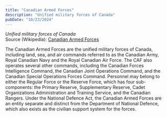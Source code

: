 ```yaml
---
title: "Canadian Armed Forces"
description: "Unified military forces of Canada"
pubDate: "10/23/2024"
---
```


*Unified military forces of Canada*  
Source (Wikipedia): [Canadian Armed Forces][1]

The Canadian Armed Forces are the unified military forces of Canada, including land, sea, and air commands referred to as the Canadian Army, Royal Canadian Navy and the Royal Canadian Air Force. The CAF also operates several other commands, including the Canadian Forces Intelligence Command, the Canadian Joint Operations Command, and the Canadian Special Operations Forces Command. Personnel may belong to either the Regular Force or the Reserve Force, which has four sub-components: the Primary Reserve, Supplementary Reserve, Cadet Organizations Administration and Training Service, and the Canadian Rangers. Under the National Defence Act, the Canadian Armed Forces are an entity separate and distinct from the Department of National Defence, which also exists as the civilian support system for the forces.

[1]: https://en.wikipedia.org/wiki/Canadian_Armed_Forces
